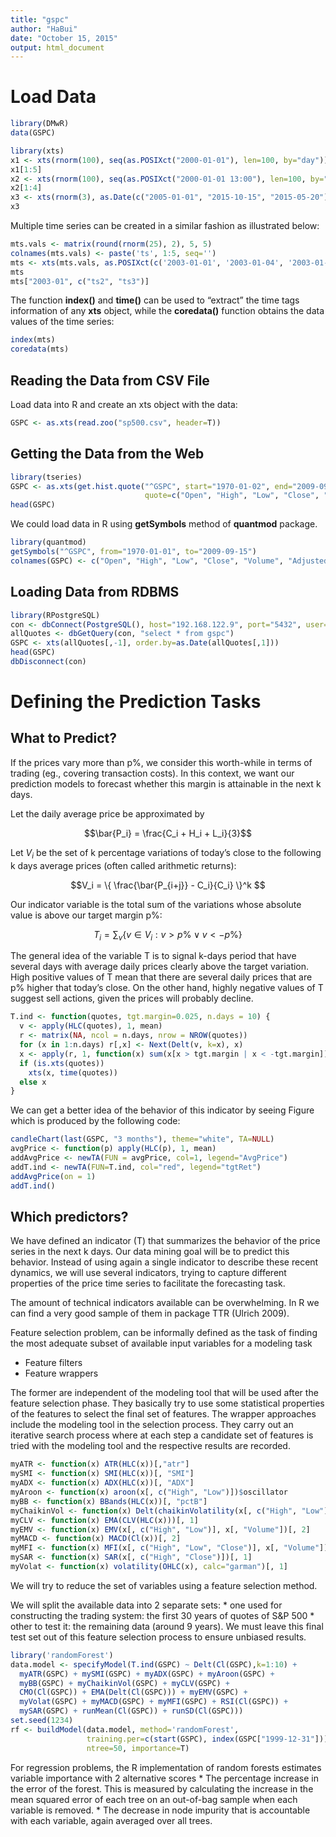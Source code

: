 ```yaml
---
title: "gspc"
author: "HaBui"
date: "October 15, 2015"
output: html_document
---
```


# Load Data

```r
library(DMwR)
data(GSPC)
```

```r
library(xts)
x1 <- xts(rnorm(100), seq(as.POSIXct("2000-01-01"), len=100, by="day"))
x1[1:5]
x2 <- xts(rnorm(100), seq(as.POSIXct("2000-01-01 13:00"), len=100, by="min"))
x2[1:4]
x3 <- xts(rnorm(3), as.Date(c("2005-01-01", "2015-10-15", "2015-05-20")))
x3
```

Multiple time series can be created in a similar fashion as illustrated below:

```r
mts.vals <- matrix(round(rnorm(25), 2), 5, 5)
colnames(mts.vals) <- paste('ts', 1:5, seq='')
mts <- xts(mts.vals, as.POSIXct(c('2003-01-01', '2003-01-04', '2003-01-05', '2003-01-06', '2003-02-16')))
mts
mts["2003-01", c("ts2", "ts3")]
```

The function **index()** and **time()** can be used to "extract" the time tags information of any **xts** object, while the **coredata()** function obtains the data values of the time series:

```r
index(mts)
coredata(mts)
```

## Reading the Data from CSV File

Load data into R and create an xts object with the data:

```r
GSPC <- as.xts(read.zoo("sp500.csv", header=T))
```

## Getting the Data from the Web

```r
library(tseries)
GSPC <- as.xts(get.hist.quote("^GSPC", start="1970-01-02", end="2009-09-15",
                              quote=c("Open", "High", "Low", "Close", "Volume", "Adjusted")))
head(GSPC)
```

We could load data in R using **getSymbols** method of **quantmod** package.

```r
library(quantmod)
getSymbols("^GSPC", from="1970-01-01", to="2009-09-15")
colnames(GSPC) <- c("Open", "High", "Low", "Close", "Volume", "Adjusted")
```

## Loading Data from RDBMS

```r
library(RPostgreSQL)
con <- dbConnect(PostgreSQL(), host="192.168.122.9", port="5432", user="gspc", password="", dbname="gspc")
allQuotes <- dbGetQuery(con, "select * from gspc")
GSPC <- xts(allQuotes[,-1], order.by=as.Date(allQuotes[,1]))
head(GSPC)
dbDisconnect(con)
```

# Defining the Prediction Tasks

## What to Predict?
If the prices vary more than p%, we consider this worth-while in terms of trading (eg., covering transaction costs). In this context, we want our prediction models to forecast whether this margin is attainable in the next k days.

Let the daily average price be approximated by

$$\bar{P_i} = \frac{C_i + H_i + L_i}{3}$$

Let $V_i$ be the set of k percentage variations of today's close to the following k days average prices (often called arithmetic returns):

$$V_i = \{ \frac{\bar{P_{i+j}} - C_i}{C_i} \}^k $$

Our indicator variable is the total sum of the variations whose absolute value is above our target margin p%:

$$ T_i = \sum_{v} \{ v \in V_i : v > p\% \vee v < -p\% \} $$

The general idea of the variable T is to signal k-days period that have several days with average daily prices clearly above the target variation. High positive values of T mean that there are several daily prices that are p% higher that today's close. On the other hand, highly negative values of T suggest sell actions, given the prices will probably decline. 

```r
T.ind <- function(quotes, tgt.margin=0.025, n.days = 10) {
  v <- apply(HLC(quotes), 1, mean)
  r <- matrix(NA, ncol = n.days, nrow = NROW(quotes))
  for (x in 1:n.days) r[,x] <- Next(Delt(v, k=x), x)
  x <- apply(r, 1, function(x) sum(x[x > tgt.margin | x < -tgt.margin]))
  if (is.xts(quotes))
    xts(x, time(quotes))
  else x
}
```

We can get a better idea of the behavior of this indicator by seeing Figure which is produced by the following code:

```r
candleChart(last(GSPC, "3 months"), theme="white", TA=NULL)
avgPrice <- function(p) apply(HLC(p), 1, mean)
addAvgPrice <- newTA(FUN = avgPrice, col=1, legend="AvgPrice")
addT.ind <- newTA(FUN=T.ind, col="red", legend="tgtRet")
addAvgPrice(on = 1)
addT.ind()
```

## Which predictors?

We have defined an indicator (T) that summarizes the behavior of the price series in the next k days. Our data mining goal will be to predict this behavior. Instead of using again a single indicator to describe these recent dynamics, we will use several indicators, trying to capture different properties of the price time series to facilitate the forecasting task.

The amount of technical indicators available can be overwhelming. In R we can find a very good sample of them in package TTR (Ulrich 2009).

Feature selection problem, can be informally defined as the task of finding the most adequate subset of available input variables for a modeling task

* Feature filters
* Feature wrappers

The former are independent of the modeling tool that will be used after the feature selection phase. They basically try to use some statistical properties of the features to select the final set of features. The wrapper approaches include the modeling tool in the selection process. They carry out an iterative search process where at each step a candidate set of features is tried with the modeling tool and the respective results are recorded.

```r
myATR <- function(x) ATR(HLC(x))[,"atr"]
mySMI <- function(x) SMI(HLC(x))[, "SMI"]
myADX <- function(x) ADX(HLC(x))[, "ADX"]
myAroon <- function(x) aroon(x[, c("High", "Low")])$oscillator
myBB <- function(x) BBands(HLC(x))[, "pctB"]
myChaikinVol <- function(x) Delt(chaikinVolatility(x[, c("High", "Low")]))[, 1]
myCLV <- function(x) EMA(CLV(HLC(x)))[, 1]
myEMV <- function(x) EMV(x[, c("High", "Low")], x[, "Volume"])[, 2]
myMACD <- function(x) MACD(Cl(x))[, 2]
myMFI <- function(x) MFI(x[, c("High", "Low", "Close")], x[, "Volume"])
mySAR <- function(x) SAR(x[, c("High", "Close")])[, 1]
myVolat <- function(x) volatility(OHLC(x), calc="garman")[, 1]
```

We will try to reduce the set of variables using a feature selection method. 

We will split the available data into 2 separate sets: 
* one used for constructing the trading system: the first 30 years of quotes of S&P 500
* other to test it: the remaining data (around 9 years). We must leave this final test set out of this feature selection process to ensure unbiased results.

```r
library('randomForest')
data.model <- specifyModel(T.ind(GSPC) ~ Delt(Cl(GSPC),k=1:10) +
  myATR(GSPC) + mySMI(GSPC) + myADX(GSPC) + myAroon(GSPC) +
  myBB(GSPC) + myChaikinVol(GSPC) + myCLV(GSPC) +
  CMO(Cl(GSPC)) + EMA(Delt(Cl(GSPC))) + myEMV(GSPC) +
  myVolat(GSPC) + myMACD(GSPC) + myMFI(GSPC) + RSI(Cl(GSPC)) +
  mySAR(GSPC) + runMean(Cl(GSPC)) + runSD(Cl(GSPC)))
set.seed(1234)
rf <- buildModel(data.model, method='randomForest', 
                 training.per=c(start(GSPC), index(GSPC["1999-12-31"])),
                 ntree=50, importance=T)
```

For regression problems, the R implementation of random forests estimates variable importance with 2 alternative scores
* The percentage increase in the error of the forest. This is measured by calculating the increase in the mean squared error of each tree on an out-of-bag sample when each variable is removed.
* The decrease in node impurity that is accountable with each variable, again averaged over all trees.

